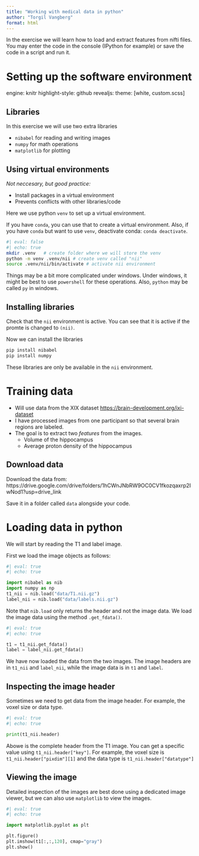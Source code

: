 ```yaml
---
title: "Working with medical data in python"
author: "Torgil Vangberg"
format: html
---
```


In the exercise we will learn how to load and extract features from nifti files. You may enter the  code in the console (IPython for example) or save the code in a script and run it.

# Setting up the software environment 
engine: knitr
highlight-style: github
revealjs:
        theme: [white, custom.scss]

## Libraries

In this exercise we will use two extra libraries

-   `nibabel` for reading and writing images
-   `numpy` for math operations
-   `matplotlib` for plotting

## Using virtual environments {.smaller}

*Not neccesary, but good practice:*

-   Install packages in a virtual environment
-   Prevents conflicts with other libraries/code

Here we use python `venv` to set up a virtual environment.

::: callout-note
If you have `conda`, you can use that to create a virtual environment. Also, if you have `conda` but want to use `venv`, deactivate conda: `conda deactivate`. 
:::

```bash
#| eval: false
#| echo: true
mkdir .venv   # create folder where we will store the venv
python -m venv .venv/nii # create venv called "nii" 
source .venv/nii/bin/activate # activate nii environment
```


::: callout-note
Things may be a bit more complicated under windows.
Under windows, it might be best to use `powershell` for these operations. Also, `python` may be called `py` in windows.
:::


## Installing libraries

Check that the `nii` environment is active. You can see that it is active if the promte is changed to `(nii)`.

Now we can install the libraries

```.bash
pip install nibabel
pip install numpy
```

These libraries are only be available in the `nii` environment.

# Training data

-   Will use data from the XIX dataset [https://brain-development.org/ixi-dataset](%5Bhttps://brain-development.org/ixi-dataset/%5D)
-   I have processed images from one participant so that several brain regions are labeled.
-   The goal is to extract two *features* from the images.
    -   Volume of the hippocampus
    -   Average proton density of the hippocampus

## Download data
Download the data from: https://drive.google.com/drive/folders/1hCWnJNbRW9OC0CV1fkozqaxrp2IwNod1?usp=drive_link 

Save it in a folder called `data` alongside your code. 

# Loading data in python
We will start by reading the T1 and label image.

First we load the image objects as follows:

```python
#| eval: true
#| echo: true

import nibabel as nib
import numpy as np
t1_nii = nib.load("data/T1.nii.gz")
label_nii = nib.load("data/labels.nii.gz")
```

Note that `nib.load` only returns the header and not the image data. We load the image data using the method `.get_fdata()`.

```python
#| eval: true
#| echo: true

t1 = t1_nii.get_fdata()
label = label_nii.get_fdata()
```

We have now loaded the data from the two images. The image headers are in `t1_nii` and `label_nii`, while the image data is in `t1` and `label`.


## Inspecting the image header
Sometimes we need to get data from the image header. For example, the voxel size or data type. 

```python
#| eval: true
#| echo: true

print(t1_nii.header)
```

Abowe is the complete header from the T1 image. You can get a specific value using `t1_nii.header["key"]`. For example, the voxel size is `t1_nii.header["pixdim"][1]` and the data type is `t1_nii.header["datatype"]`

## Viewing the image
Detailed inspection of the images are best done using a dedicated image viewer, but we can also use `matplotlib` to view the images.

```python
#| eval: true
#| echo: true

import matplotlib.pyplot as plt

plt.figure()
plt.imshow(t1[:,:,120], cmap="gray")
plt.show()
```